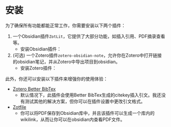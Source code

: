 
# 安装

为了确保所有功能都能正常工作，你需要安装以下两个插件：

1. 一个Obsidian插件`ZotLit`，它提供了大部分功能，如插入引用、PDF摘录查看等。
   - 安装Obsidian插件：<LatestBadge type="obsidian" href="/getting-started/install/obsidian" alt="Obsidian插件安装指南"/>
2. (可选) 一个Zotero插件`zotero-obsidian-note`，允许你在Zotero中打开链接的obsidian笔记，并从Zotero中导出项目到obsidian。
   - 安装Zotero插件：<LatestBadge type="zotero" href="/getting-started/install/obsidian" alt="Zotero插件安装指南"/>

此外，你还可以安装以下插件来增强你的使用体验：

- [Zotero Better BibTex](https://retorque.re/zotero-better-bibtex/)
   - 默认情况下，此插件会使用Better BibTex生成的citekey插入引文。我还没有测试其他的解决方案，但你可以在插件设置中更改引文格式。
- [Zotfile](https://www.zotfile.com/)
   - 你可以将PDF保存到Obsidian库中，并且该插件可以生成一个库内的wikilink，从而让你可以在obsidian内查看PDF文件。

